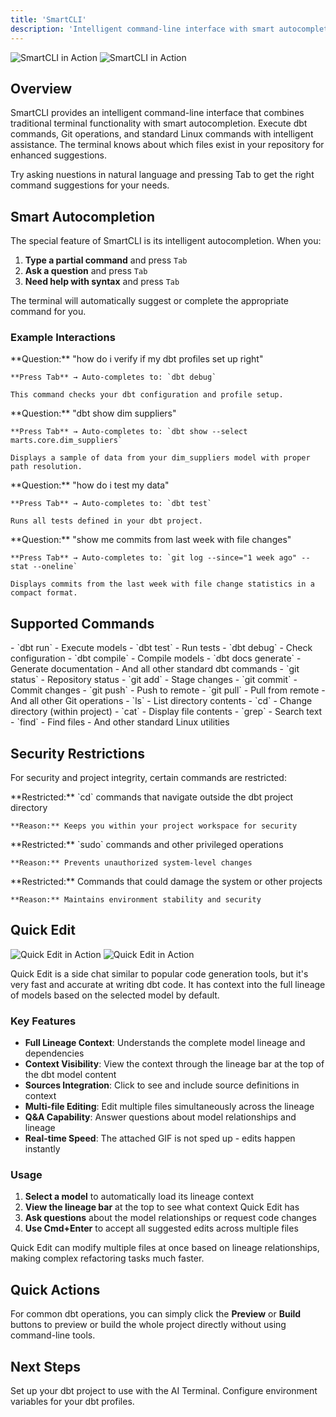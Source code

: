 ```yaml
---
title: 'SmartCLI'
description: 'Intelligent command-line interface with smart autocompletion'
---
```


<img
  className="block dark:hidden"
  src="https://i.imgur.com/LEIapt5.gif"
  alt="SmartCLI in Action"
/>
<img
  className="hidden dark:block"
  src="https://i.imgur.com/LEIapt5.gif"
  alt="SmartCLI in Action"
/>

## Overview

SmartCLI provides an intelligent command-line interface that combines traditional terminal functionality with smart autocompletion. Execute dbt commands, Git operations, and standard Linux commands with intelligent assistance. The terminal knows about which files exist in your repository for enhanced suggestions.

<Tip>
Try asking nuestions in natural language and pressing Tab to get the right command suggestions for your needs.
</Tip>

## Smart Autocompletion

The special feature of SmartCLI is its intelligent autocompletion. When you:

1. **Type a partial command** and press `Tab`
2. **Ask a question** and press `Tab`
3. **Need help with syntax** and press `Tab`

The terminal will automatically suggest or complete the appropriate command for you.

### Example Interactions

<AccordionGroup>
  <Accordion icon="question" title="Profile Verification">
    **Question:** "how do i verify if my dbt profiles set up right"
    
    **Press Tab** → Auto-completes to: `dbt debug`
    
    This command checks your dbt configuration and profile setup.
  </Accordion>

  <Accordion icon="eye" title="Show Model Data">
    **Question:** "dbt show dim suppliers"
    
    **Press Tab** → Auto-completes to: `dbt show --select marts.core.dim_suppliers`
    
    Displays a sample of data from your dim_suppliers model with proper path resolution.
  </Accordion>

  <Accordion icon="shield-check" title="Testing">
    **Question:** "how do i test my data"
    
    **Press Tab** → Auto-completes to: `dbt test`
    
    Runs all tests defined in your dbt project.
  </Accordion>

  <Accordion icon="code-branch" title="Git Operations">
    **Question:** "show me commits from last week with file changes"
    
    **Press Tab** → Auto-completes to: `git log --since="1 week ago" --stat --oneline`
    
    Displays commits from the last week with file change statistics in a compact format.
  </Accordion>
</AccordionGroup>

## Supported Commands

<AccordionGroup>
  <Accordion icon="database" title="dbt Commands">
    - `dbt run` - Execute models
    - `dbt test` - Run tests
    - `dbt debug` - Check configuration
    - `dbt compile` - Compile models
    - `dbt docs generate` - Generate documentation
    - And all other standard dbt commands
  </Accordion>

  <Accordion icon="code-branch" title="Git Commands">
    - `git status` - Repository status
    - `git add` - Stage changes
    - `git commit` - Commit changes
    - `git push` - Push to remote
    - `git pull` - Pull from remote
    - And all other Git operations
  </Accordion>

  <Accordion icon="terminal" title="Linux Commands">
    - `ls` - List directory contents
    - `cd` - Change directory (within project)
    - `cat` - Display file contents
    - `grep` - Search text
    - `find` - Find files
    - And other standard Linux utilities
  </Accordion>
</AccordionGroup>

## Security Restrictions

For security and project integrity, certain commands are restricted:

<AccordionGroup>
  <Accordion icon="folder-xmark" title="Directory Restrictions">
    **Restricted:** `cd` commands that navigate outside the dbt project directory
    
    **Reason:** Keeps you within your project workspace for security
  </Accordion>

  <Accordion icon="user-shield" title="Privilege Restrictions">
    **Restricted:** `sudo` commands and other privileged operations
    
    **Reason:** Prevents unauthorized system-level changes
  </Accordion>

  <Accordion icon="trash" title="Destructive Operations">
    **Restricted:** Commands that could damage the system or other projects
    
    **Reason:** Maintains environment stability and security
  </Accordion>
</AccordionGroup>

## Quick Edit

<img
  className="block dark:hidden"
  src="https://i.imgur.com/0REjnID.gif"
  alt="Quick Edit in Action"
/>
<img
  className="hidden dark:block"
  src="https://i.imgur.com/0REjnID.gif"
  alt="Quick Edit in Action"
/>

Quick Edit is a side chat similar to popular code generation tools, but it's very fast and accurate at writing dbt code. It has context into the full lineage of models based on the selected model by default.

### Key Features

- **Full Lineage Context**: Understands the complete model lineage and dependencies
- **Context Visibility**: View the context through the lineage bar at the top of the dbt model content
- **Sources Integration**: Click to see and include source definitions in context
- **Multi-file Editing**: Edit multiple files simultaneously across the lineage
- **Q&A Capability**: Answer questions about model relationships and lineage
- **Real-time Speed**: The attached GIF is not sped up - edits happen instantly

### Usage

1. **Select a model** to automatically load its lineage context
2. **View the lineage bar** at the top to see what context Quick Edit has
3. **Ask questions** about the model relationships or request code changes
4. **Use Cmd+Enter** to accept all suggested edits across multiple files

<Tip>
Quick Edit can modify multiple files at once based on lineage relationships, making complex refactoring tasks much faster.
</Tip>

## Quick Actions

For common dbt operations, you can simply click the **Preview** or **Build** buttons to preview or build the whole project directly without using command-line tools.

## Next Steps

<CardGroup cols={2}>
  <Card title="dbt Setup" icon="database" href="/dbt-setup">
    Set up your dbt project to use with the AI Terminal.
  </Card>
  <Card title="Environment Variables" icon="key" href="/dbt-env-vars">
    Configure environment variables for your dbt profiles.
  </Card>
</CardGroup>